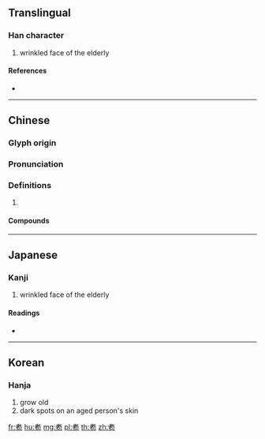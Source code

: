 {{character info/new}}
{{also|耈}}

==Translingual==

===Han character===
{{Han char|rn=125|rad=老|as=05|sn=11|four=44627|canj=JKPR}}

# wrinkled face of the elderly

====References====
* {{Han ref|kx=0961.070|dkj=28856|dj=1409.110|hdz=42781.100|uh=8007|ud=32775|bh=D051|bd=53329}}

----

==Chinese==
{{zh-forms|alt=耈,耉}}

===Glyph origin===
{{Han etym}}

===Pronunciation===
{{zh-pron
|m=gǒu
|c=gau2
|mc=y
|oc=y
|cat=
}}

===Definitions===
{{zh-hanzi}}

# {{rfdef|zh}}

====Compounds====
{{zh-der|耆耇}}

----

==Japanese==

===Kanji===
{{ja-kanji|grade=|rs=老05}}

# wrinkled face of the elderly

====Readings====
* {{ja-readings|on=[[こう]] (kō), [[く]] (ku)|kun=[[おいる]] (oiru)|nanori=}}

----

==Korean==

===Hanja===
{{ko-hanja|hangeul=구|eumhun=|rv=gu|mr=ku|y=kwu}}

# grow old
# dark spots on an aged person's skin

[[fr:耇]]
[[hu:耇]]
[[mg:耇]]
[[pl:耇]]
[[th:耇]]
[[zh:耇]]